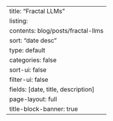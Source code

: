 ---
title: "Fractal LLMs"
listing:
  contents: blog/posts/fractal-llms
  sort: "date desc"
  type: default
  categories: false
  sort-ui: false
  filter-ui: false
  fields: [date, title, description]
page-layout: full
title-block-banner: true
---